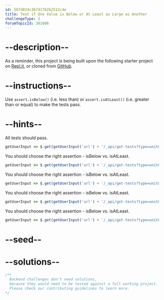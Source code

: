 ```yaml
---
id: 587d824c367417b2b2512c4e
title: Test if One Value is Below or At Least as Large as Another
challengeType: 2
forumTopicId: 301606
---
```


# --description--

As a reminder, this project is being built upon the following starter project on [Repl.it](https://repl.it/github/freeCodeCamp/boilerplate-mochachai), or cloned from [GitHub](https://github.com/freeCodeCamp/boilerplate-mochachai/).

# --instructions--

Use `assert.isBelow()` (i.e. less than) or `assert.isAtLeast()` (i.e. greater than or equal) to make the tests pass.

# --hints--

All tests should pass.

```js
getUserInput => $.get(getUserInput('url') + '/_api/get-tests?type=unit&n=8').then(data => {assert.equal(data.state,'passed'); }, xhr => { throw new Error(xhr.responseText); })
```

You should choose the right assertion - isBelow vs. isAtLeast.

```js
getUserInput => $.get(getUserInput('url') + '/_api/get-tests?type=unit&n=8').then(data => {  assert.equal(data.assertions[0].method, 'isAtLeast', '5 is at least (>=) 5'); }, xhr => { throw new Error(xhr.responseText); })
```

You should choose the right assertion - isBelow vs. isAtLeast.

```js
getUserInput => $.get(getUserInput('url') + '/_api/get-tests?type=unit&n=8').then(data => {  assert.equal(data.assertions[1].method, 'isAtLeast', '2 * Math.random() is at least 0'); }, xhr => { throw new Error(xhr.responseText); })
```

You should choose the right assertion - isBelow vs. isAtLeast.

```js
getUserInput => $.get(getUserInput('url') + '/_api/get-tests?type=unit&n=8').then(data => {  assert.equal(data.assertions[2].method, 'isBelow', '1 is smaller than 2'); }, xhr => { throw new Error(xhr.responseText); })
```

You should choose the right assertion - isBelow vs. isAtLeast.

```js
getUserInput => $.get(getUserInput('url') + '/_api/get-tests?type=unit&n=8').then(data => {  assert.equal(data.assertions[3].method, 'isBelow', '2/3 (0.6666) is smaller than 1'); }, xhr => { throw new Error(xhr.responseText); })
```

# --seed--

# --solutions--

```js
/**
  Backend challenges don't need solutions, 
  because they would need to be tested against a full working project. 
  Please check our contributing guidelines to learn more.
*/
```
